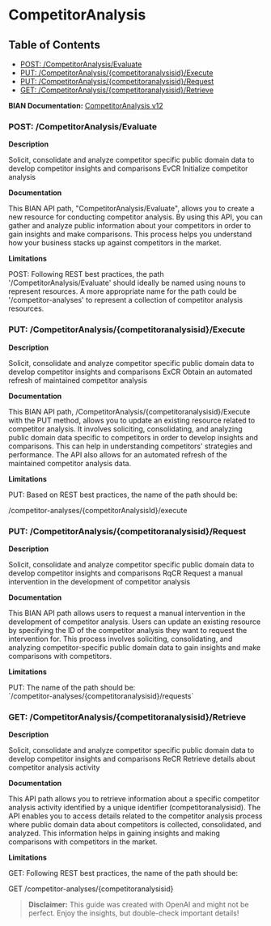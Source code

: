 # CompetitorAnalysis

## Table of Contents
- [POST: /CompetitorAnalysis/Evaluate](#post-/competitoranalysis/evaluate)
- [PUT: /CompetitorAnalysis/\{competitoranalysisid\}/Execute](#put-/competitoranalysis/\{competitoranalysisid\}/execute)
- [PUT: /CompetitorAnalysis/\{competitoranalysisid\}/Request](#put-/competitoranalysis/\{competitoranalysisid\}/request)
- [GET: /CompetitorAnalysis/\{competitoranalysisid\}/Retrieve](#get-/competitoranalysis/\{competitoranalysisid\}/retrieve)


**BIAN Documentation:** [CompetitorAnalysis v12](https://app.swaggerhub.com/apis/BIAN-3/CompetitorAnalysis/12.0.0)

### POST: /CompetitorAnalysis/Evaluate

**Description**

Solicit\, consolidate and analyze competitor specific public domain data to develop competitor insights and comparisons EvCR Initialize competitor analysis

**Documentation**

This BIAN API path\, "CompetitorAnalysis/Evaluate"\, allows you to create a new resource for conducting competitor analysis\. By using this API\, you can gather and analyze public information about your competitors in order to gain insights and make comparisons\. This process helps you understand how your business stacks up against competitors in the market\.

**Limitations**

POST: Following REST best practices\, the path '/CompetitorAnalysis/Evaluate' should ideally be named using nouns to represent resources\. A more appropriate name for the path could be '/competitor\-analyses' to represent a collection of competitor analysis resources\.

### PUT: /CompetitorAnalysis/\{competitoranalysisid\}/Execute

**Description**

Solicit\, consolidate and analyze competitor specific public domain data to develop competitor insights and comparisons ExCR Obtain an automated refresh of maintained competitor analysis

**Documentation**

This BIAN API path\, /CompetitorAnalysis/\{competitoranalysisid\}/Execute with the PUT method\, allows you to update an existing resource related to competitor analysis\. It involves soliciting\, consolidating\, and analyzing public domain data specific to competitors in order to develop insights and comparisons\. This can help in understanding competitors' strategies and performance\. The API also allows for an automated refresh of the maintained competitor analysis data\.

**Limitations**

PUT: Based on REST best practices\, the name of the path should be:

/competitor\-analyses/\{competitorAnalysisId\}/execute

### PUT: /CompetitorAnalysis/\{competitoranalysisid\}/Request

**Description**

Solicit\, consolidate and analyze competitor specific public domain data to develop competitor insights and comparisons RqCR Request a manual intervention in the development of competitor analysis

**Documentation**

This BIAN API path allows users to request a manual intervention in the development of competitor analysis\. Users can update an existing resource by specifying the ID of the competitor analysis they want to request the intervention for\. This process involves soliciting\, consolidating\, and analyzing competitor\-specific public domain data to gain insights and make comparisons with competitors\.

**Limitations**

PUT: The name of the path should be:  
\`/competitor\-analyses/\{competitoranalysisid\}/requests\`

### GET: /CompetitorAnalysis/\{competitoranalysisid\}/Retrieve

**Description**

Solicit\, consolidate and analyze competitor specific public domain data to develop competitor insights and comparisons ReCR Retrieve details about competitor analysis activity

**Documentation**

This API path allows you to retrieve information about a specific competitor analysis activity identified by a unique identifier \(competitoranalysisid\)\. The API enables you to access details related to the competitor analysis process where public domain data about competitors is collected\, consolidated\, and analyzed\. This information helps in gaining insights and making comparisons with competitors in the market\.

**Limitations**

GET: Following REST best practices\, the name of the path should be:

GET /competitor\-analyses/\{competitoranalysisid\}

> **Disclaimer:** This guide was created with OpenAI and might not be perfect. Enjoy the insights, but double-check important details!

